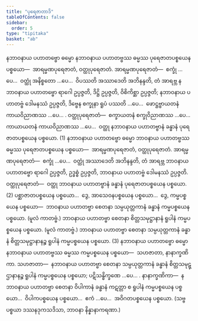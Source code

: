```yaml
---
title: "ပုရေဇာတာဒိ"
tableOfContents: false
sidebar:
  order: 5
type: "tipitaka"
basket: "ab"
---
```



<DynamicBreadcrumb />

<Division number="44">

<Paragraph number="4160">
နဘာဝနာယ ပဟာတဗ္ဗော ဓမ္မော နဘာဝနာယ ပဟာတဗ္ဗဿ ဓမ္မဿ ပုရေဇာတပစ္စယေန ပစ္စယော—  အာရမ္မဏပုရေဇာတံ, ဝတ္ထုပုရေဇာတံ. <Emphasis>အာရမ္မဏပုရေဇာတံ</Emphasis>—  စက္ခုံ …ပေ…  ဝတ္ထုံ အနိစ္စတော …ပေ…  ဝိပဿတိ အဿာဒေတိ အဘိနန္ဒတိ, တံ အာရဗ္ဘ နဘာဝနာယ ပဟာတဗ္ဗော ရာဂေါ ဥပ္ပဇ္ဇတိ, ဒိဋ္ဌိ ဥပ္ပဇ္ဇတိ, ဝိစိကိစ္ဆာ ဥပ္ပဇ္ဇတိ; နဘာဝနာယ ပဟာတဗ္ဗံ ဒေါမနဿံ ဥပ္ပဇ္ဇတိ, ဒိဗ္ဗေန စက္ခုနာ ရူပံ ပဿတိ …ပေ…  ဖောဋ္ဌဗ္ဗာယတနံ ကာယဝိညာဏဿ …ပေ… . <Emphasis>ဝတ္ထုပုရေဇာတံ</Emphasis>—  စက္ခာယတနံ စက္ခုဝိညာဏဿ …ပေ…  ကာယာယတနံ ကာယဝိညာဏဿ …ပေ…  ဝတ္ထု နဘာဝနာယ ပဟာတဗ္ဗာနံ ခန္ဓာနံ ပုရေဇာတပစ္စယေန ပစ္စယော. (1)
</Paragraph>

<Paragraph number="4161">
နဘာဝနာယ ပဟာတဗ္ဗော ဓမ္မော ဘာဝနာယ ပဟာတဗ္ဗဿ ဓမ္မဿ ပုရေဇာတပစ္စယေန ပစ္စယော—  အာရမ္မဏပုရေဇာတံ, ဝတ္ထုပုရေဇာတံ. <Emphasis>အာရမ္မဏပုရေဇာတံ</Emphasis>—  စက္ခုံ …ပေ…  ဝတ္ထုံ အဿာဒေတိ အဘိနန္ဒတိ, တံ အာရဗ္ဘ ဘာဝနာယ ပဟာတဗ္ဗော ရာဂေါ ဥပ္ပဇ္ဇတိ, ဥဒ္ဓစ္စံ ဥပ္ပဇ္ဇတိ, ဘာဝနာယ ပဟာတဗ္ဗံ ဒေါမနဿံ ဥပ္ပဇ္ဇတိ. <Emphasis>ဝတ္ထုပုရေဇာတံ</Emphasis>—  ဝတ္ထု ဘာဝနာယ ပဟာတဗ္ဗာနံ ခန္ဓာနံ ပုရေဇာတပစ္စယေန ပစ္စယော. (2)
</Paragraph>

</Division>
<Division number="45">

<Paragraph number="4162">
ပစ္ဆာဇာတပစ္စယေန ပစ္စယော…  ဒွေ, အာသေဝနပစ္စယေန ပစ္စယော…  ဒွေ, ကမ္မပစ္စယေန ပစ္စယော—  ဘာဝနာယ ပဟာတဗ္ဗာ စေတနာ သမ္ပယုတ္တကာနံ ခန္ဓာနံ ကမ္မပစ္စယေန ပစ္စယော. (မူလံ ကာတဗ္ဗံ.) ဘာဝနာယ ပဟာတဗ္ဗာ စေတနာ စိတ္တသမုဋ္ဌာနာနံ ရူပါနံ ကမ္မပစ္စယေန ပစ္စယော. (မူလံ ကာတဗ္ဗံ.) ဘာဝနာယ ပဟာတဗ္ဗာ စေတနာ သမ္ပယုတ္တကာနံ ခန္ဓာနံ စိတ္တသမုဋ္ဌာနာနဉ္စ ရူပါနံ ကမ္မပစ္စယေန ပစ္စယော. (3)
</Paragraph>

<Paragraph number="4163">
နဘာဝနာယ ပဟာတဗ္ဗော ဓမ္မော နဘာဝနာယ ပဟာတဗ္ဗဿ ဓမ္မဿ ကမ္မပစ္စယေန ပစ္စယော—  သဟဇာတာ, နာနာက္ခဏိကာ. <Emphasis>သဟဇာတာ</Emphasis>—  နဘာဝနာယ ပဟာတဗ္ဗာ စေတနာ သမ္ပယုတ္တကာနံ ခန္ဓာနံ စိတ္တသမုဋ္ဌာနာနဉ္စ ရူပါနံ ကမ္မပစ္စယေန ပစ္စယော; ပဋိသန္ဓိက္ခဏေ …ပေ… . <Emphasis>နာနာက္ခဏိကာ</Emphasis>—  နဘာဝနာယ ပဟာတဗ္ဗာ စေတနာ ဝိပါကာနံ ခန္ဓာနံ ကဋတ္တာ စ ရူပါနံ ကမ္မပစ္စယေန ပစ္စယော…  ဝိပါကပစ္စယေန ပစ္စယော…  ဧကံ …ပေ…  အဝိဂတပစ္စယေန ပစ္စယော. (သဗ္ဗပစ္စယာ ဒဿနဒုကသဒိသာ, ဘာဝနာ နိန္နာနာကရဏာ.)
</Paragraph>
</Division>